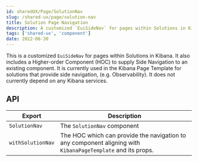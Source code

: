 ```yaml
---
id: sharedUX/Page/SolutionNav
slug: /shared-ux/page/solution-nav
title: Solution Page Navigation
description: A customized `EuiSideNav` for pages within Solutions in Kibana.
tags: ['shared-ux', 'component']
date: 2022-06-30
---
```


This is a customized `EuiSideNav` for pages within Solutions in Kibana.  It also includes a Higher-order Component (HOC) to supply Side Navigation to an existing component.  It is currently used in the Kibana Page Template for solutions that provide side navigation, (e.g. Observability).  It does not currently depend on any Kibana services.

## API

| Export | Description |
|---|---|
| `SolutionNav` | The `SolutionNav` component |
| `withSolutionNav` | The HOC which can provide the navigation to any component aligning with `KibanaPageTemplate` and its props. |